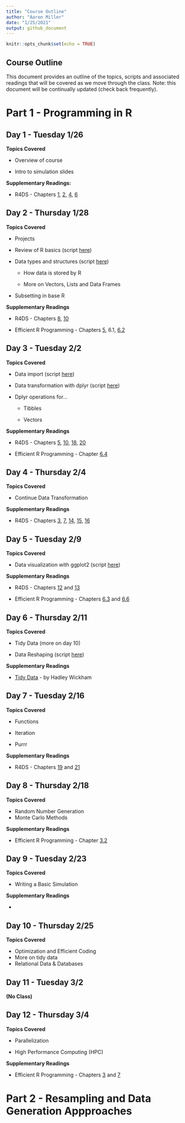 ```yaml
---
title: "Course Outline"
author: "Aaron Miller"
date: "1/25/2021"
output: github_document
---
```


```r
knitr::opts_chunk$set(echo = TRUE)
```

## Course Outline

This document provides an outline of the topics, scripts and associated readings that will be covered as we move through the class. Note: this document will be continually updated (check back frequently).

# Part 1 - Programming in R

## Day 1 - Tuesday 1/26

**Topics Covered**

-   Overview of course

-   Intro to simulation slides

**Supplementary Readings:**

-   R4DS - Chapters [1](https://r4ds.had.co.nz/introduction.html), [2](https://r4ds.had.co.nz/explore-intro.html), [4](https://r4ds.had.co.nz/workflow-basics.html), [6](https://r4ds.had.co.nz/workflow-scripts.html)

## Day 2 - Thursday 1/28

**Topics Covered**

-   Projects

-   Review of R basics (script [here](https://github.com/aarmiller/SimEpi/blob/main/in_class_scripts/basics.R))

-   Data types and structures (script [here](https://github.com/aarmiller/SimEpi/blob/main/in_class_scripts/data_types_objects_subsetting.R))

    -   How data is stored by R

    -   More on Vectors, Lists and Data Frames

-   Subsetting in base R

**Supplementary Readings**

-   R4DS - Chapters [8](https://r4ds.had.co.nz/workflow-projects.html), [10](https://r4ds.had.co.nz/tibbles.html)

-   Efficient R Programming - Chapters [5](https://csgillespie.github.io/efficientR/input-output.html), 6.1, [6.2](https://csgillespie.github.io/efficientR/data-carpentry.html#efficient-data-frames-with-tibble)

## Day 3 - Tuesday 2/2

**Topics Covered**

-   Data import (script [here](https://github.com/aarmiller/SimEpi/blob/main/in_class_scripts/data_import_export.R))

-   Data transformation with dplyr (script [here](https://github.com/aarmiller/SimEpi/blob/main/in_class_scripts/data_transformation.R))

-   Dplyr operations for…

    -   Tibbles

    -   Vectors

**Supplementary Readings**

-   R4DS - Chapters [5](https://r4ds.had.co.nz/transform.html), [10](https://r4ds.had.co.nz/tibbles.html), [18](https://r4ds.had.co.nz/pipes.html), [20](https://r4ds.had.co.nz/vectors.html)

-   Efficient R Programming - Chapter [6.4](https://csgillespie.github.io/efficientR/data-carpentry.html#dplyr)

## Day 4 - Thursday 2/4

**Topics Covered**

-   Continue Data Transformation

**Supplementary Readings**

-   R4DS - Chapters [3](https://r4ds.had.co.nz/data-visualisation.html), [7](https://r4ds.had.co.nz/exploratory-data-analysis.html), [14](https://r4ds.had.co.nz/strings.html), [15](https://r4ds.had.co.nz/factors.html), [16](https://r4ds.had.co.nz/dates-and-times.html)

## Day 5 - Tuesday 2/9

**Topics Covered**

-   Data visualization with ggplot2 (script [here](https://github.com/aarmiller/SimEpi/blob/main/in_class_scripts/plotting_with_ggplot.R))

**Supplementary Readings**

-   R4DS - Chapters [12](https://r4ds.had.co.nz/tidy-data.html) and [13](https://r4ds.had.co.nz/relational-data.html)

-   Efficient R Programming - Chapters [6.3](https://csgillespie.github.io/efficientR/data-carpentry.html#tidying-data-with-tidyr-and-regular-expressions) and [6.6](https://csgillespie.github.io/efficientR/data-carpentry.html#working-with-databases)

## Day 6 - Thursday 2/11

**Topics Covered**

-   Tidy Data (more on day 10)

-   Data Reshaping (script [here](https://github.com/aarmiller/SimEpi/blob/main/in_class_scripts/data_reshaping.R))

**Supplementary Readings**

-   [Tidy Data](https://www.jstatsoft.org/article/view/v059i10) - by Hadley Wickham

## Day 7 - Tuesday 2/16

**Topics Covered**

-   Functions

-   Iteration

-   Purrr

**Supplementary Readings**

-   R4DS - Chapters [19](https://r4ds.had.co.nz/functions.html) and [21](https://r4ds.had.co.nz/iteration.html)

## Day 8 - Thursday 2/18

**Topics Covered**

-   Random Number Generation
-   Monte Carlo Methods

**Supplementary Readings**

-   Efficient R Programming - Chapter [3.2](https://csgillespie.github.io/efficientR/programming.html#general)

## Day 9 - Tuesday 2/23

**Topics Covered**

-   Writing a Basic Simulation

**Supplementary Readings**

-   

## Day 10 - Thursday 2/25

**Topics Covered**

-   Optimization and Efficient Coding
-   More on tidy data
-   Relational Data & Databases

## Day 11 - Tuesday 3/2

**(No Class)**

## Day 12 - Thursday 3/4

**Topics Covered**

-   Parallelization

-   High Performance Computing (HPC)

**Supplementary Readings**

-   Efficient R Programming - Chapters [3](https://csgillespie.github.io/efficientR/programming.html#general) and [7](https://csgillespie.github.io/efficientR/performance.html)

# Part 2 - Resampling and Data Generation Appproaches
